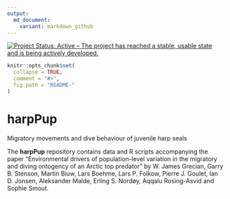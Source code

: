 ```yaml
---
output:
  md_document:
    variant: markdown_github
---
```


<!-- README.md is generated from README.Rmd. Please edit that file -->
[![Project Status: Active – The project has reached a stable, usable state and is being actively developed.](https://www.repostatus.org/badges/latest/active.svg)](https://www.repostatus.org/#active)

```r
knitr::opts_chunk$set(
  collapse = TRUE,
  comment = "#>",
  fig.path = "README-"
)
```

# harpPup

Migratory movements and dive behaviour of juvenile harp seals

The **harpPup** repository contains data and R scripts accompanying the paper "Environmental drivers of population-level variation in the migratory and diving ontogency of an Arctic top predator" by W. James Grecian, Garry B. Stenson, Martin Biuw, Lars Boehme, Lars P. Folkow, Pierre J. Goulet, Ian D. Jonsen, Aleksander Malde, Erling S. Nordøy, Aqqalu Rosing-Asvid and Sophie Smout.
